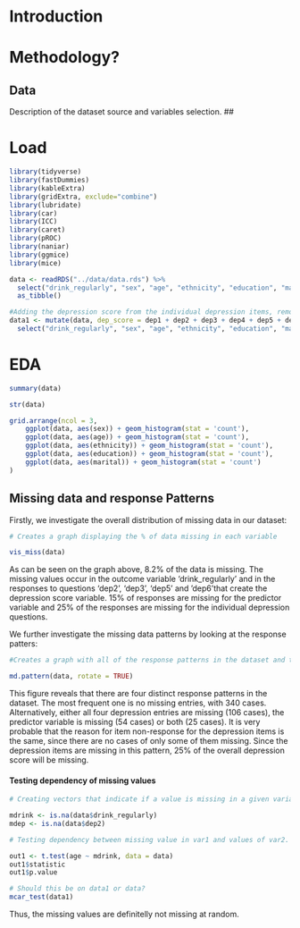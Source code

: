
# Introduction 

# Methodology?
## Data
Description of the dataset source and variables selection.
##

# Load
```r
library(tidyverse)
library(fastDummies)
library(kableExtra)
library(gridExtra, exclude="combine")
library(lubridate)
library(car)
library(ICC)
library(caret)
library(pROC)
library(naniar)
library(ggmice)
library(mice)
```

```r
data <- readRDS("../data/data.rds") %>%
  select("drink_regularly", "sex", "age", "ethnicity", "education", "marital", "household_income",  "dep1", "dep2", "dep3", "dep4", "dep5", "dep6", "dep7")%>%
  as_tibble()

#Adding the depression score from the individual depression items, removing the items
data1 <- mutate(data, dep_score = dep1 + dep2 + dep3 + dep4 + dep5 + dep6) %>%
  select("drink_regularly", "sex", "age", "ethnicity", "education", "marital", "household_income",  "dep_score")
```

# EDA
```r
summary(data)

str(data)

```

```r

grid.arrange(ncol = 3,
    ggplot(data, aes(sex)) + geom_histogram(stat = 'count'),
    ggplot(data, aes(age)) + geom_histogram(stat = 'count'),
    ggplot(data, aes(ethnicity)) + geom_histogram(stat = 'count'),
    ggplot(data, aes(education)) + geom_histogram(stat = 'count'),
    ggplot(data, aes(marital)) + geom_histogram(stat = 'count')
)

```


## Missing data and response Patterns
Firstly, we investigate the overall distribution of missing data in our dataset:

```r

# Creates a graph displaying the % of data missing in each variable

vis_miss(data)
```

As can be seen on the graph above, 8.2% of the data is missing. The missing values occur in the outcome variable 'drink_regularly' and in the responses to questions 'dep2', 'dep3', 'dep5' and 'dep6'that create the depression score variable. 15% of responses are missing for the predictor variable and 25% of the responses are missing for the individual depression questions. 

We further investigate the missing data patterns by looking at the response patters:

```r

#Creates a graph with all of the response patterns in the dataset and their frequency

md.pattern(data, rotate = TRUE)
```

This figure reveals that there are four distinct response patterns in the dataset. The most frequent one is no missing entries, with 340 cases. Alternatively, either all four depression entries are missing (106 cases), the predictor variable is missing (54 cases) or both (25 cases). It is very probable that the reason for item non-response for the depression items is the same, since there are no cases of only some of them missing. Since the depression items are missing in this pattern, 25% of the overall depression score will be missing. 

#### Testing dependency of missing values

```r
# Creating vectors that indicate if a value is missing in a given variable. Since the pattern in depression items is the same, one vector is sufficient. 

mdrink <- is.na(data$drink_regularly)
mdep <- is.na(data$dep2)

# Testing dependency between missing value in var1 and values of var2. Null hypothesis: no dependency. 

out1 <- t.test(age ~ mdrink, data = data)
out1$statistic
out1$p.value
```

```r
# Should this be on data1 or data?
mcar_test(data1)
```
Thus, the missing values are definitelly not missing at random. 


